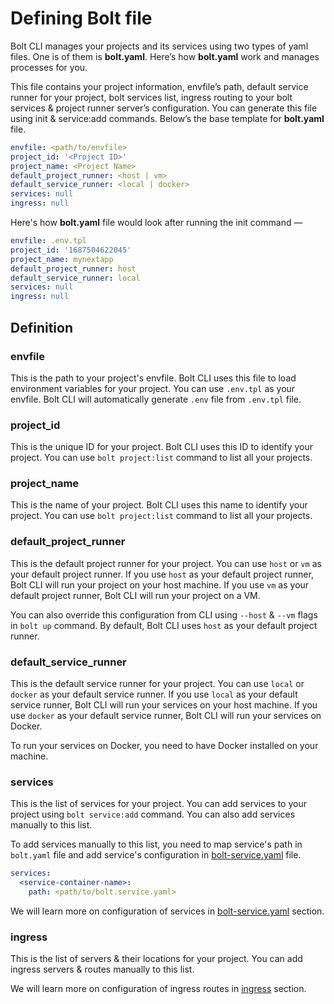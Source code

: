
<Meta pageTitle="bolt.yaml | bolt-framework" description="Run Docker containers, child processes, or even encapsulate your entire project within a VM, all under one unified API." />





# Defining Bolt file

Bolt CLI manages your projects and its services using two types of yaml files. One is of them is **bolt.yaml**. Here’s how **bolt.yaml** work and manages processes for you.

This file contains your project information, envfile’s path, default service runner for your project, bolt services list, ingress routing to your bolt services & project runner server’s configuration.
You can generate this file using init & service:add commands. Below’s the base template for **bolt.yaml** file.

```yaml
envfile: <path/to/envfile>
project_id: '<Project ID>'
project_name: <Project Name>
default_project_runner: <host | vm>
default_service_runner: <local | docker>
services: null
ingress: null
```

Here's how **bolt.yaml** file would look after running the init command —

```yaml
envfile: .env.tpl
project_id: '1687504622045'
project_name: mynextapp
default_project_runner: host
default_service_runner: local
services: null
ingress: null
```

## Definition

### envfile

This is the path to your project's envfile. Bolt CLI uses this file to load environment variables for your project. You can use `.env.tpl` as your envfile. Bolt CLI will automatically generate `.env` file from `.env.tpl` file.

### project_id

This is the unique ID for your project. Bolt CLI uses this ID to identify your project. You can use `bolt project:list` command to list all your projects.

### project_name

This is the name of your project. Bolt CLI uses this name to identify your project. You can use `bolt project:list` command to list all your projects.

### default_project_runner

This is the default project runner for your project. You can use `host` or `vm` as your default project runner. If you use `host` as your default project runner, Bolt CLI will run your project on your host machine. If you use `vm` as your default project runner, Bolt CLI will run your project on a VM.

You can also override this configuration from CLI using `--host` & `--vm` flags in `bolt up` command. By default, Bolt CLI uses `host` as your default project runner.

### default_service_runner

This is the default service runner for your project. You can use `local` or `docker` as your default service runner. If you use `local` as your default service runner, Bolt CLI will run your services on your host machine. If you use `docker` as your default service runner, Bolt CLI will run your services on Docker.

To run your services on Docker, you need to have Docker installed on your machine.

### services

This is the list of services for your project. You can add services to your project using `bolt service:add` command. You can also add services manually to this list.

To add services manually to this list, you need to map service's path in `bolt.yaml` file and add service's configuration in [bolt-service.yaml](/api-reference/bolt.service.yaml) file.

```yaml
services:
  <service-container-name>:
    path: <path/to/bolt.service.yaml>
```

We will learn more on configuration of services in [bolt-service.yaml](/api-reference/bolt.service.yaml) section.

### ingress

This is the list of servers & their locations for your project. You can add ingress servers & routes manually to this list.

We will learn more on configuration of ingress routes in [ingress](/api-reference/ingress) section.